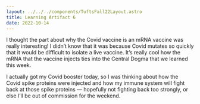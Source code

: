 ```yaml
---
layout: ../../../components/TuftsFall22Layout.astro
title: Learning Artifact 6
date: 2022-10-14
---
```


I thought the part about why the Covid vaccine is an mRNA vaccine was really interesting! I didn’t know that it was because Covid mutates so quickly that it would be difficult to isolate a live vaccine. It’s really cool how the mRNA that the vaccine injects ties into the Central Dogma that we learned this week. 

I actually got my Covid booster today, so I was thinking about how the Covid spike proteins were injected and how my immune system will fight back at those spike proteins — hopefully not fighting back too strongly, or else I’ll be out of commission for the weekend. 